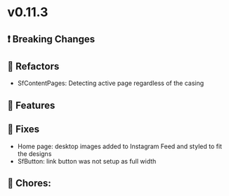 
<Meta title="Releases/v0.11.x - Latest Minor/v0.11.3 - Latest/Change log" />

# v0.11.3

## ❗ Breaking Changes

## 🔨 Refactors
- SfContentPages: Detecting active page regardless of the casing

## 🚀 Features

## 🐛 Fixes
- Home page: desktop images added to Instagram Feed and styled to fit the designs
- SfButton: link button was not setup as full width

## 🧹 Chores:
